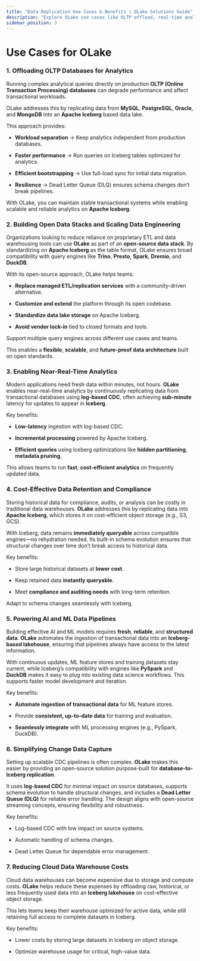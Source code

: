 ```yaml
---
title: "Data Replication Use Cases & Benefits | OLake Solutions Guide"
description: "Explore OLake use cases like OLTP offload, real-time analytics, cost reduction, AI/ML pipelines, and open data architectures with Apache Iceberg."
sidebar_position: 3
---
```



# Use Cases for OLake

### 1. Offloading OLTP Databases for Analytics
Running complex analytical queries directly on production **OLTP (Online Transaction Processing) databases** can degrade performance and affect transactional workloads.

OLake addresses this by replicating data from **MySQL**, **PostgreSQL**, **Oracle**, and **MongoDB** into an **Apache Iceberg** based data lake.

This approach provides:

- **Workload separation** → Keep analytics independent from production databases.

- **Faster performance** → Run queries on Iceberg tables optimized for analytics.

- **Efficient bootstrapping** → Use full-load sync for initial data migration.

- **Resilience** → Dead Letter Queue (DLQ) ensures schema changes don’t break pipelines.

With OLake, you can maintain stable transactional systems while enabling scalable and reliable analytics on **Apache Iceberg**.

### 2. Building Open Data Stacks and Scaling Data Engineering
Organizations looking to reduce reliance on proprietary ETL and data warehousing tools can use **OLake** as part of an **open-source data stack**. By standardizing on **Apache Iceberg** as the table format, OLake ensures broad compatibility with query engines like **Trino**, **Presto**, **Spark**, **Dremio**, and **DuckDB**.

With its open-source approach, OLake helps teams:

- **Replace managed ETL/replication services** with a community-driven alternative.

- **Customize and extend** the platform through its open codebase.

- **Standardize data lake storage** on Apache Iceberg.

- **Avoid vendor lock-in** tied to closed formats and tools.

Support multiple query engines across different use cases and teams.

This enables a **flexible**, **scalable**, and **future-proof data architecture** built on open standards.

### 3. Enabling Near-Real-Time Analytics
Modern applications need fresh data within minutes, not hours. **OLake** enables near-real-time analytics by continuously replicating data from transactional databases using **log-based CDC**, often achieving **sub-minute** latency for updates to appear in **Iceberg**.

Key benefits:

- **Low-latency** ingestion with log-based CDC.

- **Incremental processing** powered by Apache Iceberg.

- **Efficient queries** using Iceberg optimizations like **hidden partitioning**, **metadata pruning**, 

This allows teams to run **fast**, **cost-efficient analytics** on frequently updated data.

### 4. Cost-Effective Data Retention and Compliance
Storing historical data for compliance, audits, or analysis can be costly in traditional data warehouses. **OLake** addresses this by replicating data into **Apache Iceberg**, which stores it on cost-efficient object storage (e.g., S3, GCS).

With Iceberg, data remains **immediately queryable** across compatible engines—no rehydration needed. Its built-in schema evolution ensures that structural changes over time don’t break access to historical data.

Key benefits:

- Store large historical datasets at **lower cost**.

- Keep retained data **instantly queryable**.

- Meet **compliance and auditing needs** with long-term retention.

Adapt to schema changes seamlessly with Iceberg.

### 5. Powering AI and ML Data Pipelines
Building effective AI and ML models requires **fresh**, **reliable**, and **structured data**. **OLake** automates the ingestion of transactional data into an **Iceberg-based lakehouse**, ensuring that pipelines always have access to the latest information.

With continuous updates, ML feature stores and training datasets stay current, while Iceberg’s compatibility with engines like **PySpark** and **DuckDB** makes it easy to plug into existing data science workflows. This supports faster model development and iteration.

Key benefits:

- **Automate ingestion of transactional data** for ML feature stores.

- Provide **consistent, up-to-date data** for training and evaluation.

- **Seamlessly integrate** with ML processing engines (e.g., PySpark, DuckDB).

### 6. Simplifying Change Data Capture
Setting up scalable CDC pipelines is often complex. **OLake** makes this easier by providing an open-source solution purpose-built for **database-to-Iceberg replication**.

It uses **log-based CDC** for minimal impact on source databases, supports schema evolution to handle structural changes, and includes a **Dead Letter Queue (DLQ)** for reliable error handling. The design aligns with open-source streaming concepts, ensuring flexibility and robustness.

Key benefits:

- Log-based CDC with low impact on source systems.

- Automatic handling of schema changes.

- Dead Letter Queue for dependable error management.

### 7. Reducing Cloud Data Warehouse Costs
Cloud data warehouses can become expensive due to storage and compute costs. **OLake** helps reduce these expenses by offloading raw, historical, or less frequently used data into an **Iceberg lakehouse** on cost-effective object storage.

This lets teams keep their warehouse optimized for active data, while still retaining full access to complete datasets in Iceberg.

Key benefits:

- Lower costs by storing large datasets in Iceberg on object storage.

- Optimize warehouse usage for critical, high-value data.

 

 

 